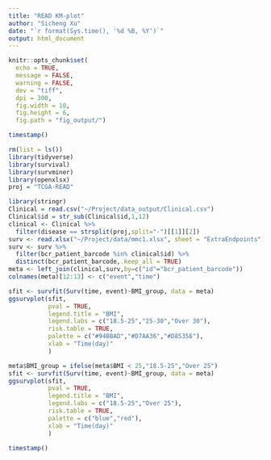 ```yaml
---
title: "READ KM-plot"
author: "Sicheng Xu"
date: "`r format(Sys.time(), '%d %B, %Y')`"
output: html_document
---
```


```r
knitr::opts_chunk$set(
  echo = TRUE,
  message = FALSE,
  warning = FALSE,
  dev = "tiff",
  dpi = 300,
  fig.width = 10,
  fig.height = 6,
  fig.path = "fig_output/")
```

```r
timestamp()
```

```r
rm(list = ls())
library(tidyverse)
library(survival)
library(survminer)
library(openxlsx)
proj = "TCGA-READ"

library(stringr)
Clinical = read.csv("~/Project/data_output/Clinical.csv")
Clinical$id = str_sub(Clinical$id,1,12)
clinical <- Clinical %>%
  filter(disease == strsplit(proj,split="-")[[1]][2])
surv <- read.xlsx("~/Project/data/mmc1.xlsx", sheet = "ExtraEndpoints")
surv <- surv %>%
  filter(bcr_patient_barcode %in% clinical$id) %>%
  distinct(bcr_patient_barcode,.keep_all = TRUE)
meta <- left_join(clinical,surv,by=c("id"="bcr_patient_barcode"))
colnames(meta)[12:13] <- c("event","time")
```

```r
sfit <- survfit(Surv(time, event)~BMI_group, data = meta)
ggsurvplot(sfit,
           pval = TRUE,
           legend.title = "BMI",
           legend.labs = c("18.5-25","25-30","Over 30"),
           risk.table = TRUE,
           palette = c("#94BBAD","#D7AA36","#D85356"),
           xlab = "Time(day)"
           )
```

```r
meta$BMI_group = ifelse(meta$BMI < 25,"18.5-25","Over 25")
sfit <- survfit(Surv(time, event)~BMI_group, data = meta)
ggsurvplot(sfit,
           pval = TRUE,
           legend.title = "BMI",
           legend.labs = c("18.5-25","Over 25"),
           risk.table = TRUE,
           palette = c("blue","red"),
           xlab = "Time(day)"
           )
```

```r
timestamp()
```

